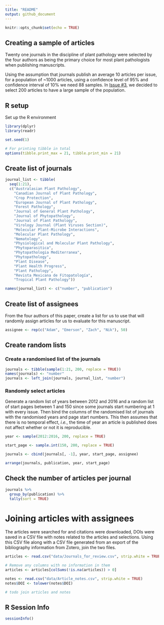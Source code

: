 ```yaml
---
title: "README"
output: github_document
---
```


```r
knitr::opts_chunk$set(echo = TRUE)
```

## Creating a sample of articles

Twenty one journals in the discipline of plant pathology were selected by the four authors as being the primary choice for most plant pathologists when publishing manuscripts.

Using the assumption that journals publish an average 10 articles per issue, for a population of ~1000 articles, using a confidence level of 95% and confidence interval of 10% we need 88 samples. In [Issue #3](https://github.com/adamhsparks/Reproducible-Research-in-Plant-Pathology/issues/3), we decided to select 200 articles to have a large sample of the population.

## R setup
Set up the R environment

```r
library(dplyr)
library(readr)

set.seed(1)

# For printing tibble in total
options(tibble.print_max = 21, tibble.print_min = 21)
```
## Create list of journals

```r
journal_list <- tibble(
  seq(1:21),
  c("Australasian Plant Pathology",
    "Canadian Journal of Plant Pathology",
    "Crop Protection",
    "European Journal of Plant Pathology",
    "Forest Pathology",
    "Journal of General Plant Pathology",
    "Journal of Phytopathology",
    "Journal of Plant Pathology",
    "Virology Journal (Plant Viruses Section)",
    "Molecular Plant-Microbe Interactions",
    "Molecular Plant Pathology",
    "Nematology",
    "Physiological and Molecular Plant Pathology",
    "Phytoparasitica",
    "Phytopathologia Mediterranea",
    "Phytopathology",
    "Plant Disease",
    "Plant Health Progress",
    "Plant Pathology",
    "Revista Mexicana de Fitopatología",
    "Tropical Plant Pathology"))

names(journal_list) <- c("number", "publication")
```

## Create list of assignees
From the four authors of this paper, create a list for us to use that will randomly assign articles for us to evaluate for this manuscript.

```r
assignee <- rep(c("Adam", "Emerson", "Zach", "Nik"), 50)

```

## Create random lists

### Create a randomised list of the journals

```r
journals <- tibble(sample(1:21, 200, replace = TRUE))
names(journals) <- "number"
journals <- left_join(journals, journal_list, "number")
```

### Randomly select articles
Generate a random list of years between 2012 and 2016 and a random list of start pages between 1 and 150 since some journals start numbering at 1 with every issue. Then bind the columns of the randomised list of journals with the randomised years and page start numbers. This then assumes that there is no temporal effect, _i.e._, the time of year an article is published does not affect whether or not it is reproducible.


```r

year <- sample(2012:2016, 200, replace = TRUE)

start_page <- sample.int(150, 200, replace = TRUE)

journals <- cbind(journals[, -1], year, start_page, assignee)

arrange(journals, publication, year, start_page)

```

## Check the number of articles per journal

```r
journals %>%  
  group_by(publication) %>% 
  tally(sort = TRUE) 
```

# Joining articles with assignees
The articles were searched for and citations were downloaded, DOIs were saved in a CSV file with notes related to the articles and selections. Using this CSV file along with a CSV file generated from an export of the bibliography information from Zotero, join the two files.

```r
articles <- read.csv("data/Journals_for_review.csv", strip.white = TRUE)

# Remove any columns with no information in them
articles <- articles[colSums(!is.na(articles)) > 0]

notes <- read.csv("data/Article_notes.csv", strip.white = TRUE)
notes$DOI <- tolower(notes$DOI)

# todo join articles and notes

```

## R Session Info
```r
sessionInfo()
```
